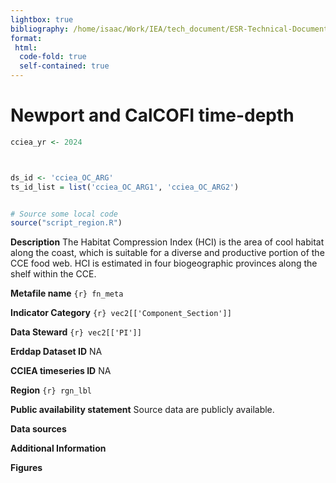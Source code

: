 ```yaml
---
lightbox: true
bibliography: /home/isaac/Work/IEA/tech_document/ESR-Technical-Documentation/ESR-Technical-Documentation/esr-bibliography.bib
format:
 html:
  code-fold: true
  self-contained: true
---
```


# Newport and CalCOFI time-depth

```r
cciea_yr <- 2024



ds_id <- 'cciea_OC_ARG'
ts_id_list = list('cciea_OC_ARG1', 'cciea_OC_ARG2')


# Source some local code
source("script_region.R")

```

**Description** The Habitat Compression Index (HCI) is the area of cool habitat along the coast, which is suitable for a diverse and productive portion of the CCE food web. HCI is estimated in four biogeographic provinces along the shelf within the CCE.

**Metafile name** `{r} fn_meta`
 
**Indicator Category** `{r} vec2[['Component_Section']]`
 
**Data Steward** `{r} vec2[['PI']]`

**Erddap Dataset ID** NA

**CCIEA timeseries ID** NA

**Region** `{r} rgn_lbl`


**Public availability statement** Source data are publicly available.

**Data sources** 


**Additional Information**



**Figures**
